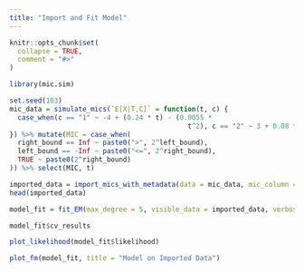 ```yaml
---
title: "Import and Fit Model"
---
```


```r
knitr::opts_chunk$set(
  collapse = TRUE,
  comment = "#>"
)
```

```r
library(mic.sim)
```

```r
set.seed(103)
mic_data = simulate_mics(`E[X|T,C]` = function(t, c) {
  case_when(c == "1" ~ -4 + (0.24 * t) - (0.0055 *
                                            t^2), c == "2" ~ 3 + 0.08 * t, TRUE ~ NaN)
}) %>% mutate(MIC = case_when(
  right_bound == Inf ~ paste0(">", 2^left_bound),
  left_bound == -Inf ~ paste0("<=", 2^right_bound),
  TRUE ~ paste0(2^right_bound)
)) %>% select(MIC, t)
```
```r
imported_data = import_mics_with_metadata(data = mic_data, mic_column = "MIC", metadata_columns = "t")
head(imported_data)
```

```r

model_fit = fit_EM(max_degree = 5, visible_data = imported_data, verbose = 0)

```

```r
model_fit$cv_results
```


```r
plot_likelihood(model_fit$likelihood)

```


```r
plot_fm(model_fit, title = "Model on Imported Data")
```

